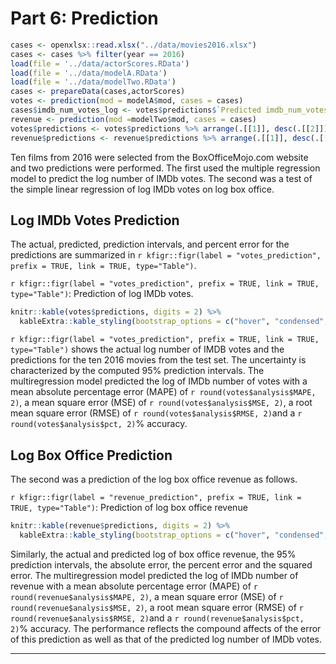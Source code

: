 # Part 6: Prediction
```r
cases <- openxlsx::read.xlsx("../data/movies2016.xlsx")
cases <- cases %>% filter(year == 2016)
load(file = '../data/actorScores.RData')
load(file = '../data/modelA.RData')
load(file = '../data/modelTwo.RData')
cases <- prepareData(cases,actorScores)
votes <- prediction(mod = modelA$mod, cases = cases)
cases$imdb_num_votes_log <- votes$predictions$`Predicted imdb_num_votes_log`
revenue <- prediction(mod =modelTwo$mod, cases = cases)
votes$predictions <- votes$predictions %>% arrange(.[[1]], desc(.[[2]]))
revenue$predictions <- revenue$predictions %>% arrange(.[[1]], desc(.[[2]]))

```
Ten films from 2016 were selected from the BoxOfficeMojo.com website and two predictions were performed. The first used the multiple regression model to predict the log number of IMDb votes. The second was a test of the simple linear regression of log IMDb votes on log box office.

## Log IMDb Votes Prediction
The actual, predicted, prediction intervals, and percent error for the predictions are summarized in `r kfigr::figr(label = "votes_prediction", prefix = TRUE, link = TRUE, type="Table")`.

`r kfigr::figr(label = "votes_prediction", prefix = TRUE, link = TRUE, type="Table")`: Prediction of log IMDb votes.
```r
knitr::kable(votes$predictions, digits = 2) %>%
  kableExtra::kable_styling(bootstrap_options = c("hover", "condensed", "responsive"), full_width = T, position = "center")
```

`r kfigr::figr(label = "votes_prediction", prefix = TRUE, link = TRUE, type="Table")` shows the actual log number of IMDB votes and the predictions for the ten 2016 movies from the test set. The uncertainty is characterized by the computed 95% prediction intervals. The multiregression model predicted the log of IMDb number of votes with a mean absolute percentage error (MAPE) of `r round(votes$analysis$MAPE, 2)`, a mean square error (MSE) of `r round(votes$analysis$MSE, 2)`, a root mean square error (RMSE) of `r round(votes$analysis$RMSE, 2)`and a `r round(votes$analysis$pct, 2)`% accuracy.

## Log Box Office Prediction
The second was a prediction of the log box office revenue as follows.

`r kfigr::figr(label = "revenue_prediction", prefix = TRUE, link = TRUE, type="Table")`: Prediction of log box office revenue
```r
knitr::kable(revenue$predictions, digits = 2) %>%
  kableExtra::kable_styling(bootstrap_options = c("hover", "condensed", "responsive"), full_width = T, position = "center")
```

Similarly, the actual and predicted log of box office revenue, the 95% prediction intervals, the absolute error, the percent error and the squared error. The multiregression model predicted the log of IMDb number of revenue with a mean absolute percentage error (MAPE) of `r round(revenue$analysis$MAPE, 2)`, a mean square error (MSE) of `r round(revenue$analysis$MSE, 2)`, a root mean square error (RMSE) of `r round(revenue$analysis$RMSE, 2)`and a `r round(revenue$analysis$pct, 2)`% accuracy. The performance reflects the compound affects of the error of this prediction as well as that of the predicted log number of IMDb votes.



* * *

